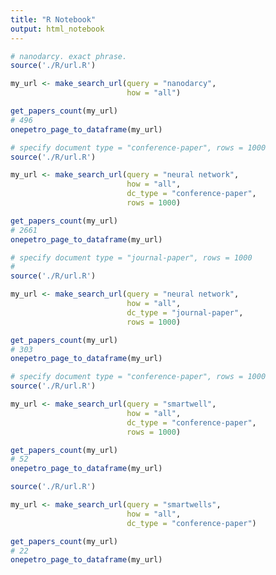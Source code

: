 ```yaml
---
title: "R Notebook"
output: html_notebook
---
```



```r
# nanodarcy. exact phrase.
source('./R/url.R')

my_url <- make_search_url(query = "nanodarcy", 
                          how = "all")

get_papers_count(my_url)
# 496
onepetro_page_to_dataframe(my_url)
```


```r
# specify document type = "conference-paper", rows = 1000
source('./R/url.R')

my_url <- make_search_url(query = "neural network", 
                          how = "all",
                          dc_type = "conference-paper",
                          rows = 1000)

get_papers_count(my_url)
# 2661
onepetro_page_to_dataframe(my_url)
```



```r
# specify document type = "journal-paper", rows = 1000
# 
source('./R/url.R')

my_url <- make_search_url(query = "neural network", 
                          how = "all",
                          dc_type = "journal-paper",
                          rows = 1000)

get_papers_count(my_url)
# 303
onepetro_page_to_dataframe(my_url)
```




```r
# specify document type = "conference-paper", rows = 1000
source('./R/url.R')

my_url <- make_search_url(query = "smartwell", 
                          how = "all",
                          dc_type = "conference-paper",
                          rows = 1000)

get_papers_count(my_url)
# 52
onepetro_page_to_dataframe(my_url)
```



```r
source('./R/url.R')

my_url <- make_search_url(query = "smartwells", 
                          how = "all",
                          dc_type = "conference-paper")

get_papers_count(my_url)
# 22
onepetro_page_to_dataframe(my_url)
```






